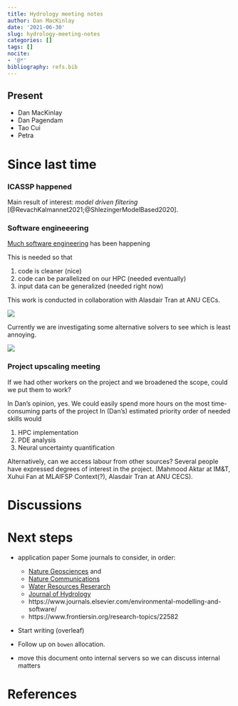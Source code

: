 ```yaml
---
title: Hydrology meeting notes
author: Dan MacKinlay
date: '2021-06-30'
slug: hydrology-meeting-notes
categories: []
tags: []
nocite:
- '@*'
bibliography: refs.bib
---
```


## Present

* Dan MacKinlay
* Dan Pagendam
* Tao Cui
* Petra

# Since last time

### ICASSP happened

Main result of interest:
_model driven filtering_ [@RevachKalmannet2021;@ShlezingerModelBased2020].

### Software engineeering

[Much software engineering](https://github.com/alasdairtran/fourierflow/blob/main/fourierflow/datastores/synthetic/ns_2d.py) has been happening

This is needed so that 

1. code is cleaner (nice)
2. code can be parallelized on our HPC (needed eventually)
3. input data can be generalized (needed right now)

This work is conducted in collaboration with Alasdair Tran at ANU CECs. 

![](./pytorch_upgrade_chat.png)

Currently we are investigating some alternative solvers to see which is least annoying. 

![](./PDE_solvers.png)


### Project upscaling meeting

If we had other workers on the project and we broadened the scope, could we put them to work?

In Dan's opinion, yes.
We could easily spend more hours on the most time-consuming parts of the project
In (Dan's) estimated priority order of needed skills would 

1. HPC implementation
2. PDE analysis
3. Neural uncertainty quantification

Alternatively, can we access labour from other sources?
Several people have expressed degrees of interest in the project.
(Mahmood Aktar at IM&T, Xuhui Fan at MLAIFSP Context(?), Alasdair Tran at ANU CECS). 

# Discussions



# Next steps

* application paper 
  Some journals to consider, in order:

  * [Nature Geosciences](https://www.nature.com/ngeo/) and
  * [Nature Communications](https://www.nature.com/ncomms/about)
  * [Water Resources Reserarch](https://agupubs.onlinelibrary.wiley.com/journal/19447973)
  * [Journal of Hydrology](https://www.journals.elsevier.com/journal-of-hydrology)
  * https://www.journals.elsevier.com/environmental-modelling-and-software/
  * https://www.frontiersin.org/research-topics/22582

* Start writing (overleaf)
* Follow up on `bowen` allocation.
* move this document onto internal servers so we can discuss internal matters

# References

::: {#refs}
:::


